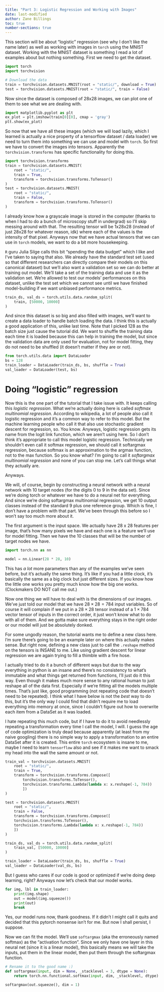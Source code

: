 ```yaml
---
title: "Part 3: Logistic Regression and Working with Images"
date: last-modified
author: Zane Billings
toc: true
number-sections: true
---
```


This section will be about "logistic" regression (see why I don't like
the name later) as well as working with images in `torch` using the
MNIST dataset. Working with the MNIST dataset is something I read a lot
of examples about but nothing something. First we need to get the
dataset.

```python
import torch
import torchvision

# Download the data
train = torchvision.datasets.MNIST(root = "static/", download = True)
test = torchvision.datasets.MNIST(root = "static/", train = False)
```

Now since the dataset is composed of 28x28 images, we can plot one of
them to see what we are dealing with.

```python
import matplotlib.pyplot as plt
ex_plot = plt.imshow(train[0][0], cmap = 'gray')
plt.show(ex_plot)
```

So now that we have all these images (which we will load lazily, which I
learned is actually a nice property of a tensorflow dataset / data
loader) we need to turn them into something we can use and model with
`torch`. So first we have to convert the images into tensors. Apparently
the `torchvision.transforms` has specific functionality for doing this.

```python
import torchvision.transforms
train = torchvision.datasets.MNIST(
	root = "static/",
	train = True,
	transform = torchvision.transforms.ToTensor()
)
test = torchvision.datasets.MNIST(
	root = "static/",
	train = False,
	transform = torchvision.transforms.ToTensor()
)
```

I already know how a grayscale image is stored in the computer (thanks
to when I had to do a bunch of microscopy stuff in undergrad) so I'll
skip messing around with that. The resulting tensor will be 1x28x28
(instead of just 28x28 for whatever reason, idk) where each of the
values is the intensity of that pixel. Anyways now that we have actual
tensors that we can use in `torch` models, we want to do a bit more
housekeeping.

`R` guru Julia Silge calls this bit "spending the data budget" which I
like and I've taken to saying that also. We already have the standard
test set (used so that different researchers can directly compare their
models on this canonical dataset) but we'll also want a validation set
so we can do better at training out model. We'll take a set of the
training data and use it as the validation set. We're allowed to test
our models' performances on this dataset, unlike the test set which we
cannot see until we have finished model-building if we want unbiased
performance metrics.

```python
train_ds, val_ds = torch.utils.data.random_split(
	train, [50000, 10000]
)
```

And since this dataset is so big and also filled with images, we'll want
to create a data loader to handle batch loading the data. I think this
is actually a good application of this, unlike last time. Note that I
picked 128 as the batch size just cause the tutorial did. We want to
shuffle the training data each time it is loaded because this can help
in training the model, but since the validation data are only used for
evaluation, not for model fitting, they do not need to be shuffled (it
doesn't matter if they are or not).

```python
from torch.utils.data import DataLoader
bs = 128
train_loader = DataLoader(train_ds, bs, shuffle = True)
val_loader = DataLoader(test, bs)
```

# Doing "logistic" regression

Now this is the one part of the tutorial that I take issue with. It
keeps calling this *logistic regression*. What we're actually doing here
is called *softmax multinomial regression*. According to wikipedia, a
lot of people also call it logistic regression and it's a common way to
refer to this model. But the machine learning people who call it that
also use stochastic gradient descent for regression, so. You know.
Anyways, logistic regression gets its name from the logit link function,
which we aren't using here. So I don't think it's appropriate to call
this model logistic regression. Technically we shouldn't even call it
softmax regression, we should call it softargmax regression, because
softmax is an approximation to the argmax function, not to the max
function. So you know what? I'm going to call it *softargmax multinomial
regression* and none of you can stop me. Let's call things what they
actually are.

Anyways.

We will, of course, begin by constructing a neural network with a neural
network with 10 target nodes (for the digits 0 to 9 in the data set).
Since we're doing torch or whatever we have to do a neural net for
everything. And since we're doing softargmax multinomial regression, we
get 10 output classes instead of the standard 9 plus one reference
group. Which is fine, I don't have a problem with that part. We've been
through this before so I won't say too much more about it.

The first argument is the input space. We actually have 28 x 28 features
per image, that's how many pixels we have and each one is a feature
we'll use for model fitting. Then we have the 10 classes that will be
the number of target nodes we have.

```python
import torch.nn as nn

model = nn.Linear(28 * 28, 10)
```

This has *a lot* more parameters than any of the examples we've seen
before, but it's actually the same thing. It's like if you had a little
clock, it's basically the same as a big clock but just different sizes.
If you know how the little one works you pretty much know how the big
one works. (Clockmakers DO NOT call me out.)

Now one thing we will have to deal with is the dimensions of our images.
We've just told our model that we have $28 \times 28 = 784$ input
variables. So of course it will complain if we put in a $28 \times 28$
tensor instead of a $1 \times 784$ vector tensor of inputs in the
correct order, it just won't know what to do with all of them. And we
gotta make sure everything stays in the right order or our model will
just be absolutely donked.

For some ungodly reason, the tutorial wants me to define a new class
here. I'm sure there's going to be an example later on where this
actually makes sense. But right now, defining a new class just to call
the `.reshape` method on the tensors is INSANE to me. Like using
gradient descent for linear regression we are again trying to fill a
thimble with a fire hose.

I actually tried to do it a bunch of different ways but due to the way
everything in python is an insane and there's no consistency to what's
immutable and what things get returned from functions, I'll just do it
this way. Even though it makes much more sense to any rational human to
just reshape all of the data first. Especially if we're fitting all the
models multiple times. That's just like, good programming (not repeating
code that doesn't need to be repeated). I think what I have below is not
the *best* way to do this, but it's the only way I could find that
didn't require me to load everything into memory at once, since I
couldn't figure out how to overwrite each item from a DataSet as it was
loaded.

I hate repeating this much code, but if I have to do it to avoid
needlessly repeating a transformation every time I call the model, I
will. I guess the age of code optimization is truly dead because
apparently (at least from my naive googling) there is no simple way to
apply a transformation to an entire DataSet after it is created. This
entire `torch` ecosystem is insane to me, maybe I need to learn
`tensorflow` also and see if it makes me want to smack my head into the
wall the same amount or not.

```python
train_val = torchvision.datasets.MNIST(
	root = "static/",
	train = True,
	transform = torchvision.transforms.Compose([
		torchvision.transforms.ToTensor(),
		torchvision.transforms.Lambda(lambda x: x.reshape(-1, 784))
		])
)

test = torchvision.datasets.MNIST(
	root = "static/",
	train = False,
	transform = torchvision.transforms.Compose([
	torchvision.transforms.ToTensor(),
	torchvision.transforms.Lambda(lambda x: x.reshape(-1, 784))
	])
)

train_ds, val_ds = torch.utils.data.random_split(
	train_val, [50000, 10000]
)

train_loader = DataLoader(train_ds, bs, shuffle = True)
val_loader = DataLoader(val_ds, bs)
```

But I guess who cares if our code is good or optimized if we're doing
deep learning, right? Anyways now let's check that our model works.

```python
for img, lbl in train_loader:
	print(img.shape)
	out = model(img.squeeze())
	print(out)
	break
```

Yes, our model runs now, thank goodness. If it didn't I might call it
quits and decided that this pytorch nonsense isn't for me. But now I
shall persist, I suppose.

Now we can fit the model. We'll use `softargmax` (aka the erroneously
named softmax) as the "activation function". Since we only have one
layer in this neural net (since it is a linear model), this basically
means we will take the inputs, put them in the linear model, then put
them through the softargmax function.

```python
# Rename it to the good name :)
def softargmax(input, dim = None, _stacklevel = 3, dtype = None):
	return torch.nn.functional.softmax(input, dim, _stacklevel, dtype)

softargmax(out.squeeze(), dim = 1)
```

<!-- END OF FILE -->
